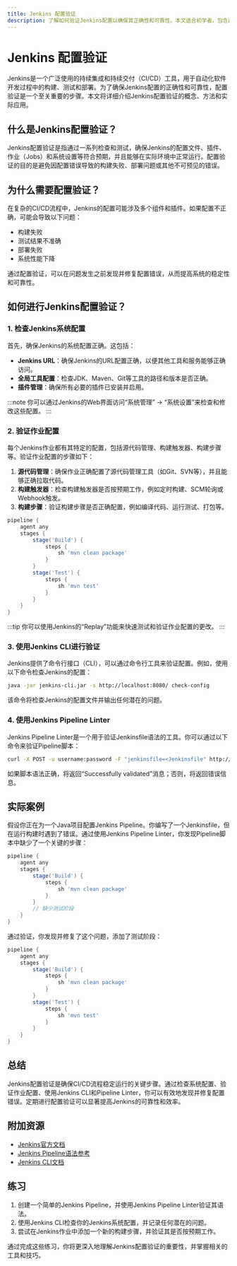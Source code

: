 ```yaml
---
title: Jenkins 配置验证
description: 了解如何验证Jenkins配置以确保其正确性和可靠性。本文适合初学者，包含逐步讲解、代码示例和实际案例。
---
```


# Jenkins 配置验证

Jenkins是一个广泛使用的持续集成和持续交付（CI/CD）工具，用于自动化软件开发过程中的构建、测试和部署。为了确保Jenkins配置的正确性和可靠性，配置验证是一个至关重要的步骤。本文将详细介绍Jenkins配置验证的概念、方法和实际应用。

## 什么是Jenkins配置验证？

Jenkins配置验证是指通过一系列检查和测试，确保Jenkins的配置文件、插件、作业（Jobs）和系统设置等符合预期，并且能够在实际环境中正常运行。配置验证的目的是避免因配置错误导致的构建失败、部署问题或其他不可预见的错误。

## 为什么需要配置验证？

在复杂的CI/CD流程中，Jenkins的配置可能涉及多个组件和插件。如果配置不正确，可能会导致以下问题：

- 构建失败
- 测试结果不准确
- 部署失败
- 系统性能下降

通过配置验证，可以在问题发生之前发现并修复配置错误，从而提高系统的稳定性和可靠性。

## 如何进行Jenkins配置验证？

### 1. 检查Jenkins系统配置

首先，确保Jenkins的系统配置正确。这包括：

- **Jenkins URL**：确保Jenkins的URL配置正确，以便其他工具和服务能够正确访问。
- **全局工具配置**：检查JDK、Maven、Git等工具的路径和版本是否正确。
- **插件管理**：确保所有必要的插件已安装并启用。

:::note
你可以通过Jenkins的Web界面访问“系统管理” -> “系统设置”来检查和修改这些配置。
:::

### 2. 验证作业配置

每个Jenkins作业都有其特定的配置，包括源代码管理、构建触发器、构建步骤等。验证作业配置的步骤如下：

1. **源代码管理**：确保作业正确配置了源代码管理工具（如Git、SVN等），并且能够正确拉取代码。
2. **构建触发器**：检查构建触发器是否按预期工作，例如定时构建、SCM轮询或Webhook触发。
3. **构建步骤**：验证构建步骤是否正确配置，例如编译代码、运行测试、打包等。

```groovy
pipeline {
    agent any
    stages {
        stage('Build') {
            steps {
                sh 'mvn clean package'
            }
        }
        stage('Test') {
            steps {
                sh 'mvn test'
            }
        }
    }
}
```

:::tip
你可以使用Jenkins的“Replay”功能来快速测试和验证作业配置的更改。
:::

### 3. 使用Jenkins CLI进行验证

Jenkins提供了命令行接口（CLI），可以通过命令行工具来验证配置。例如，使用以下命令检查Jenkins的配置：

```bash
java -jar jenkins-cli.jar -s http://localhost:8080/ check-config
```

该命令将检查Jenkins的配置文件并输出任何潜在的问题。

### 4. 使用Jenkins Pipeline Linter

Jenkins Pipeline Linter是一个用于验证Jenkinsfile语法的工具。你可以通过以下命令来验证Pipeline脚本：

```bash
curl -X POST -u username:password -F "jenkinsfile=<Jenkinsfile" http://localhost:8080/pipeline-model-converter/validate
```

如果脚本语法正确，将返回“Successfully validated”消息；否则，将返回错误信息。

## 实际案例

假设你正在为一个Java项目配置Jenkins Pipeline。你编写了一个Jenkinsfile，但在运行构建时遇到了错误。通过使用Jenkins Pipeline Linter，你发现Pipeline脚本中缺少了一个关键的步骤：

```groovy
pipeline {
    agent any
    stages {
        stage('Build') {
            steps {
                sh 'mvn clean package'
            }
        }
        // 缺少测试阶段
    }
}
```

通过验证，你发现并修复了这个问题，添加了测试阶段：

```groovy
pipeline {
    agent any
    stages {
        stage('Build') {
            steps {
                sh 'mvn clean package'
            }
        }
        stage('Test') {
            steps {
                sh 'mvn test'
            }
        }
    }
}
```

## 总结

Jenkins配置验证是确保CI/CD流程稳定运行的关键步骤。通过检查系统配置、验证作业配置、使用Jenkins CLI和Pipeline Linter，你可以有效地发现并修复配置错误。定期进行配置验证可以显著提高Jenkins的可靠性和效率。

## 附加资源

- [Jenkins官方文档](https://www.jenkins.io/doc/)
- [Jenkins Pipeline语法参考](https://www.jenkins.io/doc/book/pipeline/syntax/)
- [Jenkins CLI文档](https://www.jenkins.io/doc/book/managing/cli/)

## 练习

1. 创建一个简单的Jenkins Pipeline，并使用Jenkins Pipeline Linter验证其语法。
2. 使用Jenkins CLI检查你的Jenkins系统配置，并记录任何潜在的问题。
3. 尝试在Jenkins作业中添加一个新的构建步骤，并验证其是否按预期工作。

通过完成这些练习，你将更深入地理解Jenkins配置验证的重要性，并掌握相关的工具和技巧。